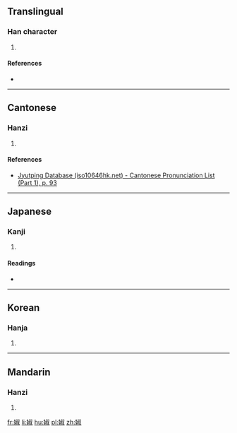 ==Translingual==

===Han character===
{{Han char|rn=38|rad=女|as=08|sn=11|four=47440|canj=VYFE|ids=⿰女叔}}

# {{defn|Han|sort=女08}}

====References====
* {{Han ref|kx=0264.160|dkj=06400|dj=0531.080|hdz=21057.090|uh=5A4C|ud=23116|bh=D4E7|bd=54503}}

----

==Cantonese==

===Hanzi===
{{yue-hanzi|jyut=[[suk6]]|y=suk6}}

# {{defn|lang=yue|sort=女08}}

====References====
* [http://www.iso10646hk.net/jp/document/download.jsp Jyutping Database (iso10646hk.net) - Cantonese Pronunciation List (Part 1), p. 93]

----

==Japanese==

===Kanji===
{{ja-kanji|grade=|rs=女08}}

# {{defn|lang=ja|sort=女08}}

====Readings====
* {{ja-readings|on=[[しゅく]] (shuku), [[じゅく]] (juku)|kun=}}

----

==Korean==

===Hanja===
{{ko-hanja|hangeul=숙|rv=suk|mr=suk}}

# {{defn|lang=ko|sort=女08}}

----

==Mandarin==

===Hanzi===
{{cmn-hanzi|pin=[[shǔ]] ([[shu3]])|wg=shu<sup>3</sup>}}

# {{defn|lang=cmn|sort=女08}}

[[fr:婌]]
[[li:婌]]
[[hu:婌]]
[[pl:婌]]
[[zh:婌]]